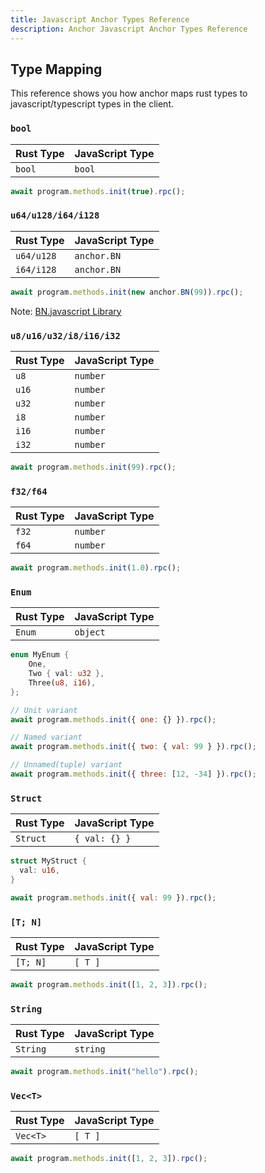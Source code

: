 ```yaml
---
title: Javascript Anchor Types Reference
description: Anchor Javascript Anchor Types Reference
---
```


## Type Mapping

This reference shows you how anchor maps rust types to javascript/typescript
types in the client.

### `bool`

| Rust Type | JavaScript Type |
| --------- | --------------- |
| `bool`    | `bool`          |

```javascript filename="javascript"
await program.methods.init(true).rpc();
```

### `u64/u128/i64/i128`

| Rust Type  | JavaScript Type |
| ---------- | --------------- |
| `u64/u128` | `anchor.BN`     |
| `i64/i128` | `anchor.BN`     |

```javascript filename="javascript"
await program.methods.init(new anchor.BN(99)).rpc();
```

Note: [BN.javascript Library](https://github.com/indutny/bn.javascript)

### `u8/u16/u32/i8/i16/i32`

| Rust Type | JavaScript Type |
| --------- | --------------- |
| `u8`      | `number`        |
| `u16`     | `number`        |
| `u32`     | `number`        |
| `i8`      | `number`        |
| `i16`     | `number`        |
| `i32`     | `number`        |

```javascript filename="javascript"
await program.methods.init(99).rpc();
```

### `f32/f64`

| Rust Type | JavaScript Type |
| --------- | --------------- |
| `f32`     | `number`        |
| `f64`     | `number`        |

```javascript filename="javascript"
await program.methods.init(1.0).rpc();
```

### `Enum`

| Rust Type | JavaScript Type |
| --------- | --------------- |
| `Enum`    | `object`        |

```rust filename="rust"
enum MyEnum {
    One,
    Two { val: u32 },
    Three(u8, i16),
};
```

```javascript filename="javascript"
// Unit variant
await program.methods.init({ one: {} }).rpc();

// Named variant
await program.methods.init({ two: { val: 99 } }).rpc();

// Unnamed(tuple) variant
await program.methods.init({ three: [12, -34] }).rpc();
```

### `Struct`

| Rust Type | JavaScript Type |
| --------- | --------------- |
| `Struct`  | `{ val: {} }`   |

```rust filename="rust"
struct MyStruct {
  val: u16,
}
```

```javascript
await program.methods.init({ val: 99 }).rpc();
```

### `[T; N]`

| Rust Type | JavaScript Type |
| --------- | --------------- |
| `[T; N]`  | `[ T ]`         |

```javascript filename="javascript"
await program.methods.init([1, 2, 3]).rpc();
```

### `String`

| Rust Type | JavaScript Type |
| --------- | --------------- |
| `String`  | `string`        |

```javascript filename="javascript"
await program.methods.init("hello").rpc();
```

### `Vec<T>`

| Rust Type | JavaScript Type |
| --------- | --------------- |
| `Vec<T>`  | `[ T ]`         |

```javascript filename="javascript"
await program.methods.init([1, 2, 3]).rpc();
```
